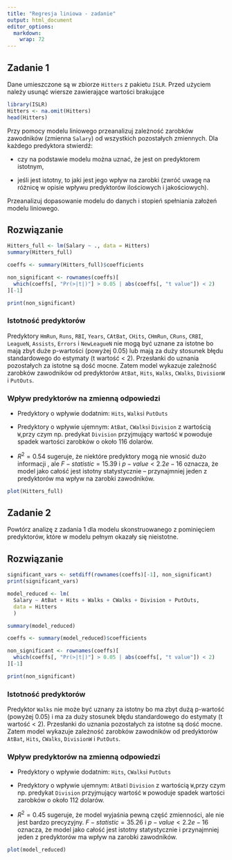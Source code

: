 ---
title: "Regresja liniowa - zadanie"
output: html_document
editor_options: 
  markdown: 
    wrap: 72
---

## Zadanie 1

Dane umieszczone są w zbiorze `Hitters` z pakietu `ISLR`. Przed użyciem
należy usunąć wiersze zawierające wartości brakujące

```{r}
library(ISLR)
Hitters <- na.omit(Hitters)
head(Hitters)
```

Przy pomocy modelu liniowego przeanalizuj zależność zarobków zawodników
(zmienna `Salary`) od wszystkich pozostałych zmiennych. Dla każdego
predyktora stwierdź:

-   czy na podstawie modelu można uznać, że jest on predyktorem
    istotnym,

-   jeśli jest istotny, to jaki jest jego wpływ na zarobki (zwróć uwagę
    na różnicę w opisie wpływu predyktorów ilościowych i jakościowych).

Przeanalizuj dopasowanie modelu do danych i stopień spełniania założeń
modelu liniowego.

## Rozwiązanie

```{r multiRegressionAll}
Hitters_full <- lm(Salary ~ ., data = Hitters)
summary(Hitters_full)
```

```{r}
coeffs <- summary(Hitters_full)$coefficients

non_significant <- rownames(coeffs)[
  which(coeffs[, "Pr(>|t|)"] > 0.05 | abs(coeffs[, "t value"]) < 2)
][-1]

print(non_significant)
```

### Istotność predyktorów

Predyktory `HmRun`, `Runs`, `RBI`, `Years`, `CAtBat`, `CHits`, `CHmRun`,
`CRuns`, `CRBI`, `LeagueN`, `Assists`, `Errors` i `NewLeagueN` nie mogą
być uznane za istotne bo mają zbyt duże p-wartości (powyżej 0.05) lub
mają za duży stosunek błędu standardowego do estymaty (t wartość \< 2).
Przesłanki do uznania pozostałych za istotne są dość mocne. Zatem model
wykazuje zależność zarobków zawodników od predyktorów `AtBat`, `Hits`,
`Walks`, `CWalks`, `DivisionW` i `PutOuts`.

### Wpływ predyktorów na zmienną odpowiedzi

-   Predyktory o wpływie dodatnim: `Hits`, `Walks`i `PutOuts`

-   Predyktory o wpływie ujemnym: `AtBat`, `CWalks`i `Division` z
    wartością `W`,przy czym np. predykat `Division` przyjmujący wartość
    `W` powoduje spadek wartości zarobków o około 116 dolarów.

-   $R^2 = 0.54$ sugeruje, że niektóre predyktory mogą nie wnosić dużo
    informacji , ale $F-statistic = 15.39$ i $p-value < 2.2e-16$
    oznacza, że model jako całość jest istotny statystycznie –
    przynajmniej jeden z predyktorów ma wpływ na zarobki zawodników.

```{r}
plot(Hitters_full)
```

## Zadanie 2

Powtórz analizę z zadania 1 dla modelu skonstruowanego z pominięciem
predyktorów, które w modelu pełnym okazały się nieistotne.

## Rozwiązanie

```{r}
significant_vars <- setdiff(rownames(coeffs)[-1], non_significant)
print(significant_vars)
```

```{r}
model_reduced <- lm(
  Salary ~ AtBat + Hits + Walks + CWalks + Division + PutOuts,
  data = Hitters
  )
```

```{r}
summary(model_reduced)
```

```{r}
coeffs <- summary(model_reduced)$coefficients

non_significant <- rownames(coeffs)[
  which(coeffs[, "Pr(>|t|)"] > 0.05 | abs(coeffs[, "t value"]) < 2)
][-1]

print(non_significant)
```

### Istotność predyktorów

Predyktor `Walks` nie może być uznany za istotny bo ma zbyt dużą
p-wartość (powyżej 0.05) i ma za duży stosunek błędu standardowego do
estymaty (t wartość \< 2). Przesłanki do uznania pozostałych za istotne
są dość mocne. Zatem model wykazuje zależność zarobków zawodników od
predyktorów `AtBat`, `Hits`, `CWalks`, `DivisionW` i `PutOuts`.

### Wpływ predyktorów na zmienną odpowiedzi

-   Predyktory o wpływie dodatnim: `Hits`, `CWalks`i `PutOuts`

-   Predyktory o wpływie ujemnym: `AtBat`i `Division` z wartością
    `W`,przy czym np. predykat `Division` przyjmujący wartość `W`
    powoduje spadek wartości zarobków o około 112 dolarów.

-   $R^2 = 0.45$ sugeruje, że model wyjaśnia pewną część zmienności, ale
    nie jest bardzo precyzyjny. $F-statistic = 35.26$ i
    $p-value < 2.2e-16$ oznacza, że model jako całość jest istotny
    statystycznie i przynajmniej jeden z predyktorów ma wpływ na zarobki
    zawodników.

```{r}
plot(model_reduced)
```

